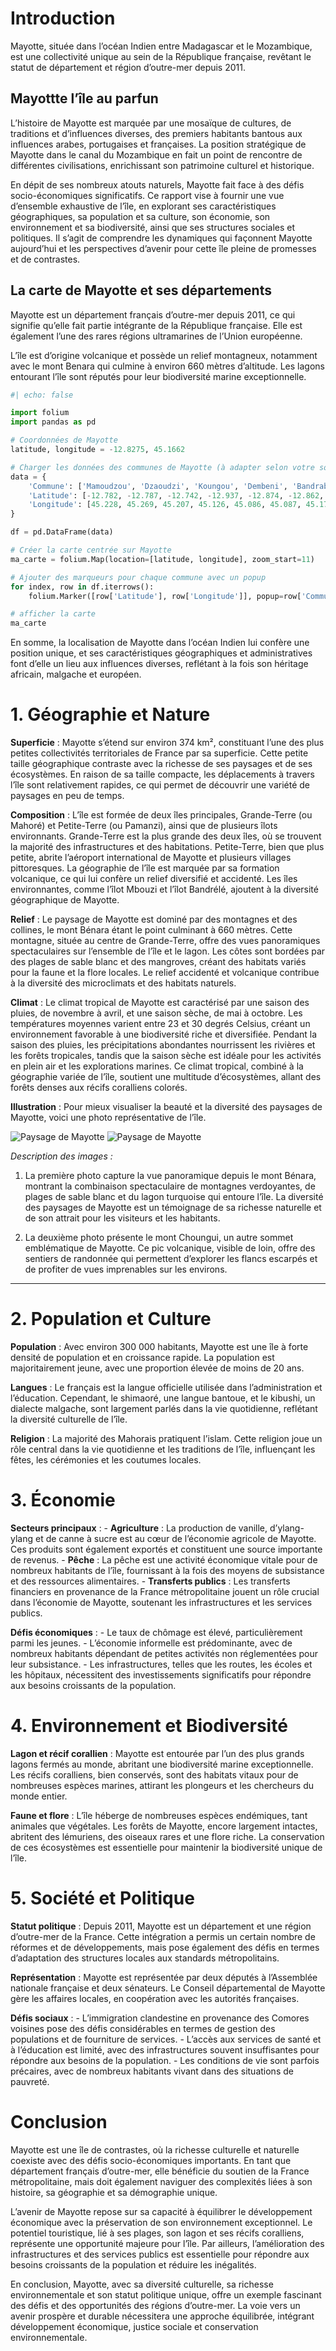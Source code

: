 # Introduction

Mayotte, située dans l'océan Indien entre Madagascar et le Mozambique, est une collectivité unique au sein de la République française, revêtant le statut de département et région d'outre-mer depuis 2011.

## Mayottte l'île au parfun

 L'histoire de Mayotte est marquée par une mosaïque de cultures, de traditions et d'influences diverses, des premiers habitants bantous aux influences arabes, portugaises et françaises. La position stratégique de Mayotte dans le canal du Mozambique en fait un point de rencontre de différentes civilisations, enrichissant son patrimoine culturel et historique.

En dépit de ses nombreux atouts naturels, Mayotte fait face à des défis socio-économiques significatifs. Ce rapport vise à fournir une vue d'ensemble exhaustive de l'île, en explorant ses caractéristiques géographiques, sa population et sa culture, son économie, son environnement et sa biodiversité, ainsi que ses structures sociales et politiques. Il s'agit de comprendre les dynamiques qui façonnent Mayotte aujourd'hui et les perspectives d'avenir pour cette île pleine de promesses et de contrastes.

## La carte de Mayotte et ses départements

 Mayotte est un département français d'outre-mer depuis 2011, ce qui signifie qu'elle fait partie intégrante de la République française. Elle est également l'une des rares régions ultramarines de l'Union européenne. 

 L'île est d'origine volcanique et possède un relief montagneux, notamment avec le mont Benara qui culmine à environ 660 mètres d'altitude. Les lagons entourant l'île sont réputés pour leur biodiversité marine exceptionnelle.

```python
#| echo: false

import folium
import pandas as pd

# Coordonnées de Mayotte
latitude, longitude = -12.8275, 45.1662

# Charger les données des communes de Mayotte (à adapter selon votre source de données)
data = {
    'Commune': ['Mamoudzou', 'Dzaoudzi', 'Koungou', 'Dembeni', 'Bandraboua', 'Sada', 'Ouangani', 'Chirongui', 'Boueni', 'Mtsamboro', 'Acoua', 'Mtsangamouji', 'Tsingoni', 'Bandrele', 'Kani-Kéli', 'Bouéni', 'Chiconi'],
    'Latitude': [-12.782, -12.787, -12.742, -12.937, -12.874, -12.862, -12.801, -12.974, -12.889, -12.698, -12.871, -12.794, -12.800, -12.906, -12.906, -12.904, -12.955],
    'Longitude': [45.228, 45.269, 45.207, 45.126, 45.086, 45.087, 45.175, 45.865, 45.079, 45.032, 45.068, 45.136, 45.137, 45.118, 45.178, 45.220, 45.101]
}

df = pd.DataFrame(data)

# Créer la carte centrée sur Mayotte
ma_carte = folium.Map(location=[latitude, longitude], zoom_start=11)

# Ajouter des marqueurs pour chaque commune avec un popup
for index, row in df.iterrows():
    folium.Marker([row['Latitude'], row['Longitude']], popup=row['Commune']).add_to(ma_carte)

# afficher la carte 
ma_carte
```

En somme, la localisation de Mayotte dans l'océan Indien lui confère une position unique, et ses caractéristiques géographiques et administratives font d'elle un lieu aux influences diverses, reflétant à la fois son héritage africain, malgache et européen.


# 1. Géographie et Nature

**Superficie** : Mayotte s’étend sur environ 374 km², constituant l’une des plus petites collectivités territoriales de France par sa superficie. Cette petite taille géographique contraste avec la richesse de ses paysages et de ses écosystèmes. En raison de sa taille compacte, les déplacements à travers l'île sont relativement rapides, ce qui permet de découvrir une variété de paysages en peu de temps.

**Composition** : L’île est formée de deux îles principales, Grande-Terre (ou Mahoré) et Petite-Terre (ou Pamanzi), ainsi que de plusieurs îlots environnants. Grande-Terre est la plus grande des deux îles, où se trouvent la majorité des infrastructures et des habitations. Petite-Terre, bien que plus petite, abrite l'aéroport international de Mayotte et plusieurs villages pittoresques. La géographie de l’île est marquée par sa formation volcanique, ce qui lui confère un relief diversifié et accidenté. Les îles environnantes, comme l'îlot Mbouzi et l'îlot Bandrélé, ajoutent à la diversité géographique de Mayotte.

**Relief** : Le paysage de Mayotte est dominé par des montagnes et des collines, le mont Bénara étant le point culminant à 660 mètres. Cette montagne, située au centre de Grande-Terre, offre des vues panoramiques spectaculaires sur l'ensemble de l'île et le lagon. Les côtes sont bordées par des plages de sable blanc et des mangroves, créant des habitats variés pour la faune et la flore locales. Le relief accidenté et volcanique contribue à la diversité des microclimats et des habitats naturels.

**Climat** : Le climat tropical de Mayotte est caractérisé par une saison des pluies, de novembre à avril, et une saison sèche, de mai à octobre. Les températures moyennes varient entre 23 et 30 degrés Celsius, créant un environnement favorable à une biodiversité riche et diversifiée. Pendant la saison des pluies, les précipitations abondantes nourrissent les rivières et les forêts tropicales, tandis que la saison sèche est idéale pour les activités en plein air et les explorations marines. Ce climat tropical, combiné à la géographie variée de l'île, soutient une multitude d'écosystèmes, allant des forêts denses aux récifs coralliens colorés.

**Illustration** :
Pour mieux visualiser la beauté et la diversité des paysages de Mayotte, voici une photo représentative de l'île.

![Paysage de Mayotte](benara.jpg)
![Paysage de Mayotte](choungui.jpg)

*Description des images :*

1. La première photo capture la vue panoramique depuis le mont Bénara, montrant la combinaison spectaculaire de montagnes verdoyantes, de plages de sable blanc et du lagon turquoise qui entoure l'île. La diversité des paysages de Mayotte est un témoignage de sa richesse naturelle et de son attrait pour les visiteurs et les habitants.

2. La deuxième photo présente le mont Choungui, un autre sommet emblématique de Mayotte. Ce pic volcanique, visible de loin, offre des sentiers de randonnée qui permettent d'explorer les flancs escarpés et de profiter de vues imprenables sur les environs.

---


# 2. Population et Culture

**Population** : Avec environ 300 000 habitants, Mayotte est une île à forte densité de population et en croissance rapide. La population est majoritairement jeune, avec une proportion élevée de moins de 20 ans.

**Langues** : Le français est la langue officielle utilisée dans l'administration et l'éducation. Cependant, le shimaoré, une langue bantoue, et le kibushi, un dialecte malgache, sont largement parlés dans la vie quotidienne, reflétant la diversité culturelle de l'île.

**Religion** : La majorité des Mahorais pratiquent l'islam. Cette religion joue un rôle central dans la vie quotidienne et les traditions de l'île, influençant les fêtes, les cérémonies et les coutumes locales.

# 3. Économie

**Secteurs principaux** :
- **Agriculture** : La production de vanille, d'ylang-ylang et de canne à sucre est au cœur de l'économie agricole de Mayotte. Ces produits sont également exportés et constituent une source importante de revenus.
- **Pêche** : La pêche est une activité économique vitale pour de nombreux habitants de l'île, fournissant à la fois des moyens de subsistance et des ressources alimentaires.
- **Transferts publics** : Les transferts financiers en provenance de la France métropolitaine jouent un rôle crucial dans l'économie de Mayotte, soutenant les infrastructures et les services publics.

**Défis économiques** :
- Le taux de chômage est élevé, particulièrement parmi les jeunes.
- L'économie informelle est prédominante, avec de nombreux habitants dépendant de petites activités non réglementées pour leur subsistance.
- Les infrastructures, telles que les routes, les écoles et les hôpitaux, nécessitent des investissements significatifs pour répondre aux besoins croissants de la population.

# 4. Environnement et Biodiversité

**Lagon et récif corallien** : Mayotte est entourée par l'un des plus grands lagons fermés au monde, abritant une biodiversité marine exceptionnelle. Les récifs coralliens, bien conservés, sont des habitats vitaux pour de nombreuses espèces marines, attirant les plongeurs et les chercheurs du monde entier.

**Faune et flore** : L'île héberge de nombreuses espèces endémiques, tant animales que végétales. Les forêts de Mayotte, encore largement intactes, abritent des lémuriens, des oiseaux rares et une flore riche. La conservation de ces écosystèmes est essentielle pour maintenir la biodiversité unique de l'île.

# 5. Société et Politique

**Statut politique** : Depuis 2011, Mayotte est un département et une région d'outre-mer de la France. Cette intégration a permis un certain nombre de réformes et de développements, mais pose également des défis en termes d'adaptation des structures locales aux standards métropolitains.

**Représentation** : Mayotte est représentée par deux députés à l'Assemblée nationale française et deux sénateurs. Le Conseil départemental de Mayotte gère les affaires locales, en coopération avec les autorités françaises.

**Défis sociaux** :
- L'immigration clandestine en provenance des Comores voisines pose des défis considérables en termes de gestion des populations et de fourniture de services.
- L'accès aux services de santé et à l'éducation est limité, avec des infrastructures souvent insuffisantes pour répondre aux besoins de la population.
- Les conditions de vie sont parfois précaires, avec de nombreux habitants vivant dans des situations de pauvreté.

# Conclusion

Mayotte est une île de contrastes, où la richesse culturelle et naturelle coexiste avec des défis socio-économiques importants. En tant que département français d'outre-mer, elle bénéficie du soutien de la France métropolitaine, mais doit également naviguer des complexités liées à son histoire, sa géographie et sa démographie unique.

L'avenir de Mayotte repose sur sa capacité à équilibrer le développement économique avec la préservation de son environnement exceptionnel. Le potentiel touristique, lié à ses plages, son lagon et ses récifs coralliens, représente une opportunité majeure pour l'île. Par ailleurs, l'amélioration des infrastructures et des services publics est essentielle pour répondre aux besoins croissants de la population et réduire les inégalités.

En conclusion, Mayotte, avec sa diversité culturelle, sa richesse environnementale et son statut politique unique, offre un exemple fascinant des défis et des opportunités des régions d'outre-mer. La voie vers un avenir prospère et durable nécessitera une approche équilibrée, intégrant développement économique, justice sociale et conservation environnementale.
